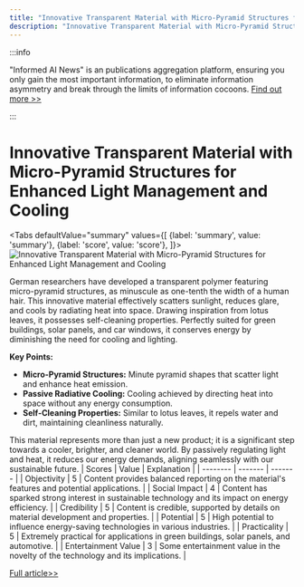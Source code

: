 ```yaml
---
title: "Innovative Transparent Material with Micro-Pyramid Structures for Enhanced Light Management and Cooling"
description: "Innovative Transparent Material with Micro-Pyramid Structures for Enhanced Light Management and Cooling"
---
```



:::info

"Informed AI News" is an publications aggregation platform, ensuring you only gain the most important information, to eliminate information asymmetry and break through the limits of information cocoons.  [Find out more >>](/)

:::

# Innovative Transparent Material with Micro-Pyramid Structures for Enhanced Light Management and Cooling


<Tabs
	defaultValue="summary"
	values={[
	{label: 'summary', value: 'summary'},
	{label: 'score', value: 'score'},
]}>
<TabItem value="summary">
<img
  src="https://image.informedainews.com/2024/06/06/To-6pR-1717676063-0.jpg"
  alt="Innovative Transparent Material with Micro-Pyramid Structures for Enhanced Light Management and Cooling"
/>



German researchers have developed a transparent polymer featuring micro-pyramid structures, as minuscule as one-tenth the width of a human hair. This innovative material effectively scatters sunlight, reduces glare, and cools by radiating heat into space. Drawing inspiration from lotus leaves, it possesses self-cleaning properties. Perfectly suited for green buildings, solar panels, and car windows, it conserves energy by diminishing the need for cooling and lighting.

**Key Points:**
- **Micro-Pyramid Structures:** Minute pyramid shapes that scatter light and enhance heat emission.
- **Passive Radiative Cooling:** Cooling achieved by directing heat into space without any energy consumption.
- **Self-Cleaning Properties:** Similar to lotus leaves, it repels water and dirt, maintaining cleanliness naturally.

This material represents more than just a new product; it is a significant step towards a cooler, brighter, and cleaner world. By passively regulating light and heat, it reduces our energy demands, aligning seamlessly with our sustainable future.
</TabItem>
<TabItem value="score">
	| Scores     | Value   | Explanation |
	| -------- | ------- | ------- |
	| Objectivity  | 5    | Content provides balanced reporting on the material's features and potential applications.    |
	| Social Impact | 4     | Content has sparked strong interest in sustainable technology and its impact on energy efficiency.    |
	| Credibility    | 5    | Content is credible, supported by details on material development and properties.    |
	| Potential    | 5    | High potential to influence energy-saving technologies in various industries.    |
	| Practicality    | 5    | Extremely practical for applications in green buildings, solar panels, and automotive.    |
	| Entertainment Value    | 3    | Some entertainment value in the novelty of the technology and its implications.    |
</TabItem>
</Tabs>

[Full article>>](https://www.mittrchina.com/news/detail/13383)
